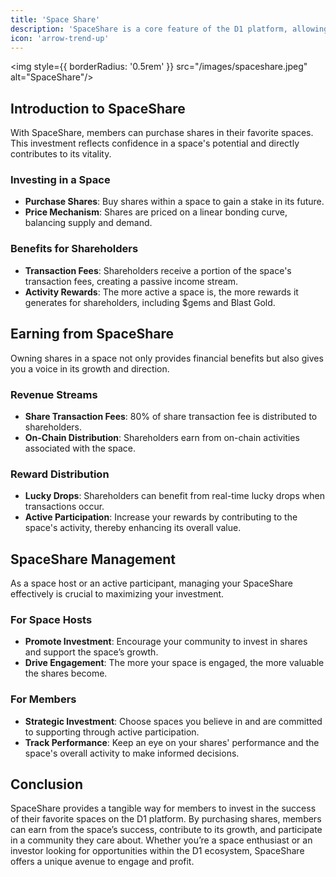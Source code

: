 ```yaml
---
title: 'Space Share'
description: 'SpaceShare is a core feature of the D1 platform, allowing members to invest in individual spaces, support their growth, and earn from their success.'
icon: 'arrow-trend-up'
---
```

<img style={{ borderRadius: '0.5rem' }} src="/images/spaceshare.jpeg" alt="SpaceShare"/>

## Introduction to SpaceShare
With SpaceShare, members can purchase shares in their favorite spaces. This investment reflects confidence in a space's potential and directly contributes to its vitality.

### Investing in a Space
- **Purchase Shares**: Buy shares within a space to gain a stake in its future.
- **Price Mechanism**: Shares are priced on a linear bonding curve, balancing supply and demand.

### Benefits for Shareholders
- **Transaction Fees**: Shareholders receive a portion of the space's transaction fees, creating a passive income stream.
- **Activity Rewards**: The more active a space is, the more rewards it generates for shareholders, including $gems and Blast Gold.

## Earning from SpaceShare
Owning shares in a space not only provides financial benefits but also gives you a voice in its growth and direction.

### Revenue Streams
- **Share Transaction Fees**: 80% of share transaction fee is distributed to shareholders.
- **On-Chain Distribution**: Shareholders earn from on-chain activities associated with the space.

### Reward Distribution
- **Lucky Drops**: Shareholders can benefit from real-time lucky drops when transactions occur.
- **Active Participation**: Increase your rewards by contributing to the space's activity, thereby enhancing its overall value.

## SpaceShare Management
As a space host or an active participant, managing your SpaceShare effectively is crucial to maximizing your investment.

### For Space Hosts
- **Promote Investment**: Encourage your community to invest in shares and support the space’s growth.
- **Drive Engagement**: The more your space is engaged, the more valuable the shares become.

### For Members
- **Strategic Investment**: Choose spaces you believe in and are committed to supporting through active participation.
- **Track Performance**: Keep an eye on your shares' performance and the space's overall activity to make informed decisions.

## Conclusion
SpaceShare provides a tangible way for members to invest in the success of their favorite spaces on the D1 platform. By purchasing shares, members can earn from the space’s success, contribute to its growth, and participate in a community they care about. Whether you’re a space enthusiast or an investor looking for opportunities within the D1 ecosystem, SpaceShare offers a unique avenue to engage and profit.
